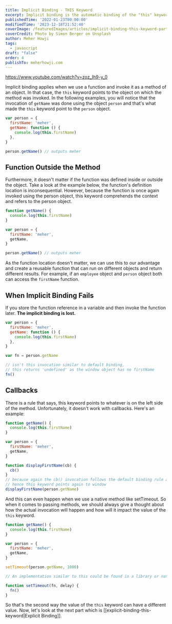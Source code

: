```yaml
---
title: Implicit Binding - THIS Keyword
excerpt: Implicit binding is the automatic binding of the "this" keyword to the object where a method is invoked, based on the calling context.
publishedTime: '2022-01-23T00:00:00'
modifiedTime: '2023-12-18T21:52:40'
coverImage: /featuredImages/articles/implicit-binding-this-keyword-part-3.jpg
coverCredit: Photo by Simon Berger on Unsplash
author: Meher Howji
tags:
  - javascript
draft: "false"
order: 4
publishTo: meherhowji.com
---
```


https://www.youtube.com/watch?v=zoz_Ih9-y_0

Implicit binding applies when we use a function and invoke it as a method of an object. In that
case, the `this` keyword points to the object on which the method was invoked. In the following
examples, you will notice that the invocation of `getName` was done using the object `person` and
that's what made the `this` keyword point to the `person` object.

```js
var person = {
  firstName: 'meher',
  getName: function () {
    console.log(this.firstName)
  },
}

person.getName() // outputs meher
```

## Function Outside the Method

Furthermore, it doesn't matter if the function was defined inside or outside the object. Take a look
at the example below, the function's definition location is inconsequential. However, because the
function is once again invoked using the person object, this keyword comprehends the context and
refers to the person object.

```js
function getName() {
  console.log(this.firstName)
}

var person = {
  firstName: 'meher',
  getName,
}

person.getName() // outputs meher
```

As the function location doesn't matter, we can use this to our advantage and create a reusable
function that can run on different objects and return different results. For example, if an `employee`
object and `person` object both can access the `firstName` function.

## When Implicit Binding Fails

If you store the function reference in a variable and then invoke the function later. **The implicit
binding is lost.**

```js
var person = {
  firstName: 'meher',
  getName: function () {
    console.log(this.firstName)
  },
}

var fn = person.getName

// isn't this invocation similar to default binding,
// this returns 'undefined' as the window object has no firstName
fn()
```

## Callbacks

There is a rule that says, this keyword points to whatever is on the left side of the method. Unfortunately, it doesn't work with callbacks. Here's an example:

```js
function getName() {
  console.log(this.firstName)
}

var person = {
  firstName: 'meher',
  getName,
}

function displayFirstName(cb) {
  cb()
}
// because again the cb() invocation follows the default binding rule and
// hence this keyword points again to window
displayFirstName(person.getName)
```

And this can even happen when we use a native method like setTimeout. So when it comes to passing methods, we should always give a thought about how the actual invocation will happen and how will it impact the value of the `this` keyword.

```js
function getName() {
  console.log(this.firstName)
}

var person = {
  firstName: 'meher',
  getName,
}

setTimeout(person.getName, 1000)

// An implementation similar to this could be found in a library or native API:

function setTimeout(fn, delay) {
  fn()
}
```

So that's the second way the value of the `this` keyword can have a different value. Now, let's look at the
next part which is [[explicit-binding-this-keyword|Explicit Binding]].
